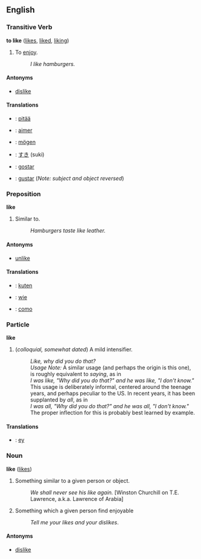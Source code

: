 ==English==
===Transitive Verb===
'''to like''' ([[likes]], [[liked]], [[liking]])

# To [[enjoy]].
#: ''I like hamburgers.''

====Antonyms====
*[[dislike]]

====Translations====
* {{fi}}: [[pitää]]
* {{fr}}: [[aimer]]
* {{de}}: [[mögen]]
* {{ja}}: [[すき]] (suki)
* {{pt}}: [[gostar]]
* {{es}}: [[gustar]] (''Note: subject and object reversed'')

===Preposition===
'''like'''

# Similar to.
#: ''Hamburgers taste like leather.''

====Antonyms====
*[[unlike]]

====Translations====
*{{fi}}: [[kuten]]
*{{de}}: [[wie]]
*{{es}}: [[como]]

===Particle===
'''like'''

# (''colloquial, somewhat dated'') A mild intensifier.
#: ''Like, why did you do that?''
#:''Usage Note:'' A similar usage (and perhaps the origin is this one), is roughly equivalent to ''saying'', as in
#:''I was like, "Why did you do that?" and he was like, "I don't know."''
#:This usage is deliberately informal, centered around the teenage years, and perhaps peculiar to the US.  In recent years, it has been supplanted by ''all'', as in
#:''I was all, "Why did you do that?" and he was all, "I don't know."''
#:The proper inflection for this is probably best learned by example.

==== Translations ====
* {{de}}: [[ey]]

===Noun===
'''like''' ([[likes]])

# Something similar to a given person or object.
#: ''We shall never see his like again.'' [Winston Churchill on T.E. Lawrence, a.k.a. Lawrence of Arabia]
# Something which a given person find enjoyable
#:''Tell me your likes and your dislikes''.

====Antonyms====
*[[dislike]]